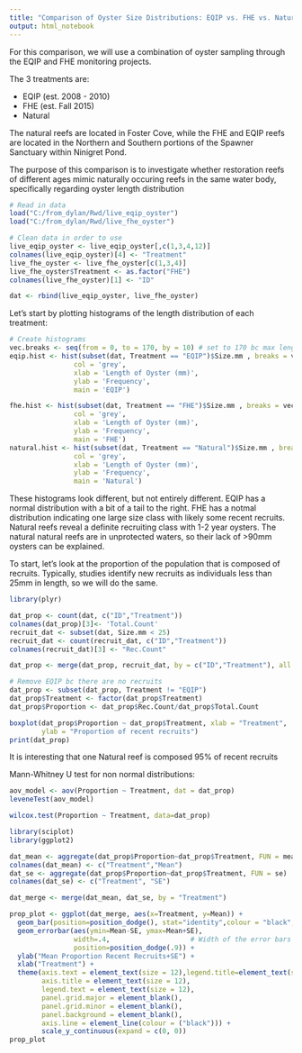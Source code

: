 ---
title: "Comparison of Oyster Size Distributions: EQIP vs. FHE vs. Natural"
output: html_notebook
---

For this comparison, we will use a combination of oyster sampling through the EQIP and FHE monitoring projects.

The 3 treatments are:

  * EQIP (est. 2008 - 2010)
  * FHE (est. Fall 2015)
  * Natural


The natural reefs are located in Foster Cove, while the FHE and EQIP reefs are located in the Northern and Southern portions of the Spawner Sanctuary within Ninigret Pond.

The purpose of this comparison is to investigate whether restoration reefs of different ages mimic naturally occuring reefs in the same water body, specifically regarding oyster length distribution



```{r echo = FALSE}
# Read in data
load("C:/from_dylan/Rwd/live_eqip_oyster")
load("C:/from_dylan/Rwd/live_fhe_oyster")

# Clean data in order to use
live_eqip_oyster <- live_eqip_oyster[,c(1,3,4,12)]
colnames(live_eqip_oyster)[4] <- "Treatment"
live_fhe_oyster <- live_fhe_oyster[c(1,3,4)]
live_fhe_oyster$Treatment <- as.factor("FHE")
colnames(live_fhe_oyster)[1] <- "ID"

dat <- rbind(live_eqip_oyster, live_fhe_oyster)

```

Let's start by plotting histograms of the length distribution of each treatment:

```{r}
# Create histograms
vec.breaks <- seq(from = 0, to = 170, by = 10) # set to 170 bc max length is 167
eqip.hist <- hist(subset(dat, Treatment == "EQIP")$Size.mm , breaks = vec.breaks,
                col = 'grey',
                xlab = 'Length of Oyster (mm)',
                ylab = 'Frequency',
                main = 'EQIP')

```

```{r echo = FALSE}
fhe.hist <- hist(subset(dat, Treatment == "FHE")$Size.mm , breaks = vec.breaks,
                col = 'grey',
                xlab = 'Length of Oyster (mm)',
                ylab = 'Frequency',
                main = 'FHE')
natural.hist <- hist(subset(dat, Treatment == "Natural")$Size.mm , breaks = vec.breaks,
                col = 'grey',
                xlab = 'Length of Oyster (mm)',
                ylab = 'Frequency',
                main = 'Natural')
```


These histograms look different, but not entirely different.  EQIP has a normal distribution with a bit of a tail to the right.  FHE has a notmal distribution indicating one large size class with likely some recent recruits.  Natural reefs reveal a definite recruiting class with 1-2 year oysters.  The natural natural reefs are in unprotected waters, so their lack of >90mm oysters can be explained.

To start, let's look at the proportion of the population that is composed of recruits.  Typically, studies identify new recruits as individuals less than 25mm in length, so we will do the same.

```{r}
library(plyr)

dat_prop <- count(dat, c("ID","Treatment"))
colnames(dat_prop)[3]<- 'Total.Count'
recruit_dat <- subset(dat, Size.mm < 25)
recruit_dat <- count(recruit_dat, c("ID","Treatment"))
colnames(recruit_dat)[3] <- "Rec.Count"

dat_prop <- merge(dat_prop, recruit_dat, by = c("ID","Treatment"), all = T)

# Remove EQIP bc there are no recruits
dat_prop <- subset(dat_prop, Treatment != "EQIP")
dat_prop$Treatment <- factor(dat_prop$Treatment)
dat_prop$Proportion <- dat_prop$Rec.Count/dat_prop$Total.Count

boxplot(dat_prop$Proportion ~ dat_prop$Treatment, xlab = "Treatment",
        ylab = "Proportion of recent recruits")
print(dat_prop)
```

It is interesting that one Natural reef is composed 95% of recent recruits


Mann-Whitney U test for non normal distributions:

```{r}
aov_model <- aov(Proportion ~ Treatment, dat = dat_prop)
leveneTest(aov_model)
```


```{r}
wilcox.test(Proportion ~ Treatment, data=dat_prop)
```

```{r echo = TRUE}
library(sciplot)
library(ggplot2)

dat_mean <- aggregate(dat_prop$Proportion~dat_prop$Treatment, FUN = mean)
colnames(dat_mean) <- c("Treatment","Mean")
dat_se <- aggregate(dat_prop$Proportion~dat_prop$Treatment, FUN = se)
colnames(dat_se) <- c("Treatment", "SE")

dat_merge <- merge(dat_mean, dat_se, by = "Treatment")

prop_plot <- ggplot(dat_merge, aes(x=Treatment, y=Mean)) + 
  geom_bar(position=position_dodge(), stat="identity",colour = "black", fill = "grey") +
  geom_errorbar(aes(ymin=Mean-SE, ymax=Mean+SE),
                width=.4,                    # Width of the error bars
                position=position_dodge(.9)) +
  ylab("Mean Proportion Recent Recruits+SE") + 
  xlab("Treatment") + 
  theme(axis.text = element_text(size = 12),legend.title=element_text(size=12),
        axis.title = element_text(size = 12),
        legend.text = element_text(size = 12),
        panel.grid.major = element_blank(),
        panel.grid.minor = element_blank(),
        panel.background = element_blank(),
        axis.line = element_line(colour = ("black"))) + 
        scale_y_continuous(expand = c(0, 0))
prop_plot
```